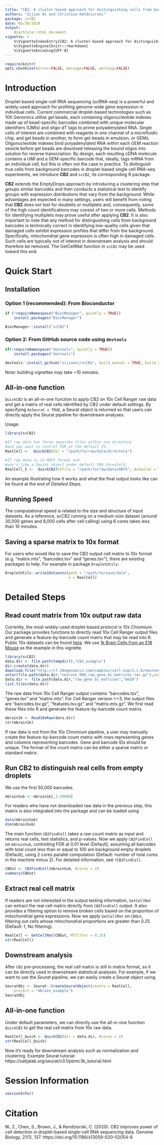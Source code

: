 ```yaml
---
title: "CB2: A cluster-based approach for distinguishing cells from background barcodes in 10x Genomics data"
authors: "Zijian Ni and Christina Kendziorski"
package: scCB2
date: 05/30/2020
output: 
    BiocStyle::html_document
vignette: >
    %\VignetteIndexEntry{CB2: A cluster-based approach for distinguishing cells from background barcodes in 10x Genomics data}
    %\VignetteEngine{knitr::rmarkdown}
    %\VignetteEncoding{UTF-8}  
---
```



```r
require(knitr)
opts_chunk$set(error=FALSE, message=FALSE, warning=FALSE)
```


# Introduction

Droplet-based single-cell RNA sequencing (scRNA-seq) is a powerful and widely-used approach for profiling genome-wide gene expression 
in individual cells. Current commercial droplet-based technologies such as 10X Genomics utilize gel beads, each containing 
oligonucleotide indexes made up of bead-specific barcodes combined with unique molecular identifiers (UMIs) and oligo-dT tags 
to prime polyadenylated RNA. Single cells of interest are combined with reagents in one channel of a microfluidic chip, 
and gel beads in another, to form gel-beads in emulsion, or GEMs. Oligonucleotide indexes bind polyadenylated RNA within each GEM 
reaction vesicle before gel beads are dissolved releasing the bound oligos into solution for reverse transcription. 
By design, each resulting cDNA molecule contains a UMI and a GEM-specific barcode that, ideally,
tags mRNA from an individual cell, but this is often not the case in practice.  To distinguish true cells from background barcodes in
droplet-based single cell RNA-seq experiments, we introduce **CB2** and `scCB2`, its corresponding R package.

**CB2** extends the EmptyDrops approach by introducing a clustering step that groups similar barcodes and 
then conducts a statistical test to identify groups with expression distributions that vary from the background.
While advantages are expected in many settings, users will benefit from 
noting that **CB2** does not test for doublets or multiplets and, consequently, some of the high count identifications 
may consist of two or more cells. Methods for identifying multiplets may prove useful after applying **CB2**. 
It is also important to note that any method for distinguishing cells from background barcodes is technically correct in 
identifying low-quality cells given that damaged cells exhibit expression profiles that differ from the background. 
Specifically, mitochondrial gene expression is often high in damaged cells.
Such cells are typically not of interest in downstream analysis and should therefore be removed. 
The GetCellMat function in `scCB2` may be used toward this end.

# Quick Start

## Installation

### Option 1 (recommended): From Bioconductor

```r
if (!requireNamespace("BiocManager", quietly = TRUE))
    install.packages("BiocManager")

BiocManager::install("scCB2")

```

### Option 2: From GitHub source code using `devtools`

```r
if(!requireNamespace("devtools", quietly = TRUE))
    install.packages("devtools")

devtools::install_github("zijianni/scCB2", build_manual = TRUE, build_vignettes = TRUE)

```

Note: building vignettes may take ~10 minutes.

## All-in-one function

`QuickCB2` is an all-in-one function to apply CB2 on 10x Cell Ranger raw data and get a matrix of real cells identified by CB2 under default settings. By specifying `AsSeurat = TRUE`, a Seurat object is returned so that users can directly apply the Seurat pipeline for downstream analyses.

Usage: 
```r
library(scCB2)

#If raw data has three separate files within one directory
#and you want to control FDR at the default 1%:
RealCell <-  QuickCB2(dir = "/path/to/raw/data/directory")

#If raw data is in HDF5 format and 
#you'd like a Seurat object under default FDR threshold:
RealCell_S <-  QuickCB2(h5file = "/path/to/raw/data/HDF5", AsSeurat = TRUE)
```

An example illustrating how it works and what the final output looks like can be found at the end of *Detailed Steps*.

## Running Speed

The computational speed is related to the size and structure of input datasets. As a reference, scCB2 running on a medium-size dataset (around 30,000 genes and 8,000 cells after cell calling) using 6 cores takes less than 10 minutes.

## Saving a sparse matrix to 10x format

For users who would like to save the CB2 output cell matrix to 10x format (e.g. "matrix.mtx", "barcodes.tsv" and "genes.tsv"), there are existing packages to help. For example in package `DropletUtils`:

```r
DropletUtils::write10xCounts(path = "/path/to/save/data",
                             x = RealCell)
```

# Detailed Steps

## Read count matrix from 10x output raw data

Currently, the most widely-used droplet-based protocol is 10x Chromium. Our package provides functions to directly read 10x Cell Ranger output files and generate a feature-by-barcode count matrix that may be read into R. Public 10x datasets can be found [here](https://www.10xgenomics.com/resources/datasets). We use [1k Brain Cells from an E18 Mouse](http://cf.10xgenomics.com/samples/cell-exp/2.1.0/neurons_900/neurons_900_raw_gene_bc_matrices.tar.gz) as the example in this vignette. 

```r
library(scCB2)
data.dir <- file.path(tempdir(),"CB2_example")
dir.create(data.dir)
download.file("http://cf.10xgenomics.com/samples/cell-exp/2.1.0/neurons_900/neurons_900_raw_gene_bc_matrices.tar.gz", destfile = file.path(data.dir,"neurons_900_raw_gene_bc_matrices.tar.gz"))
untar(file.path(data.dir,"neurons_900_raw_gene_bc_matrices.tar.gz"),exdir = data.dir)
data.dir <- file.path(data.dir,"raw_gene_bc_matrices","mm10")
list.files(data.dir)
```

The raw data from 10x Cell Ranger output contains "barcodes.tsv", "genes.tsv" and "matrix.mtx". For Cell Ranger version >=3, the output files are "barcodes.tsv.gz", "features.tsv.gz" and "matrix.mtx.gz". We first read these files into R and generate the feature-by-barcode count matrix.

```r
mbrain1k <- Read10xRaw(data.dir)
str(mbrain1k)
```

If raw data is not from the 10x Chromium pipeline, a user may manually create the feature-by-barcode count matrix with rows representing genes and columns representing barcodes. Gene and barcode IDs should be unique. The format of the count matrix can be either a sparse matrix or standard matrix.

## Run **CB2** to distinguish real cells from empty droplets

We use the first 50,000 barcodes.

```r
mbrainSub <- mbrain1k[,1:50000]
```

For readers who have not downloaded raw data in the previous step, this matrix is also integrated into the package and can be loaded using

```r
data(mbrainSub)
dim(mbrainSub)
```

The main function `CB2FindCell` takes a raw count matrix as input and returns real cells, test statistics, and p-values. Now we apply `CB2FindCell` on `mbrainSub`, controlling FDR at 0.01 level (Default), assuming all barcodes with total count less than or equal to 100 are background empty droplets (Default), using 2 cores parallel computation (Default: number of total cores in the machine minus 2). For detailed information, see `?CB2FindCell`.

```r
CBOut <- CB2FindCell(mbrainSub, Ncores = 2)
summary(CBOut)
```

## Extract real cell matrix

If readers are not interested in the output testing information, `GetCellMat` can extract the real cell matrix directly from `CB2FindCell` output. It also provides a filtering option to remove broken cells based on the proportion of mitochondrial gene expressions. Now we apply `GetCellMat` on `CBOut`, filtering out cells whose mitochondrial proportions are greater than 0.25 (Default: 1, No filtering).

```r
RealCell <- GetCellMat(CBOut, MTfilter = 0.25)
str(RealCell)
```

## Downstream analysis

After `CB2` pre-processing, the real cell matrix is still in matrix format, so it can be directly used in downstream statistical analyses. For example, if we want to use the *Seurat* pipeline, we can easily create a Seurat object using

```r
SeuratObj <- Seurat::CreateSeuratObject(counts = RealCell, 
    project = "mbrain_example")
SeuratObj
```

## All-in-one function

Under default parameters, we can directly use the all-in-one function `QuickCB2` to get the real cell matrix from 10x raw data. 

```r
RealCell_Quick <- QuickCB2(dir = data.dir, Ncores = 2)
str(RealCell_Quick)
```

Now it's ready for downstream analysis such as normalization and clustering. Example Seurat tutorial: https://satijalab.org/seurat/v3.1/pbmc3k_tutorial.html

# Session Information
```r
sessionInfo()
```

# Citation

Ni, Z., Chen, S., Brown, J., & Kendziorski, C. (2020). CB2 improves power of cell detection in droplet-based single-cell RNA sequencing data. Genome Biology, 21(1), 137. https://doi.org/10.1186/s13059-020-02054-8
